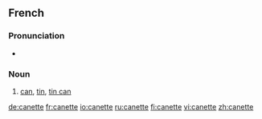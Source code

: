 ==French==

===Pronunciation===
* {{IPA|/ka.nɛt/|lang=fr}}

===Noun===
{{fr-noun|f}}

# [[can]], [[tin]], [[tin can]]

[[de:canette]]
[[fr:canette]]
[[io:canette]]
[[ru:canette]]
[[fi:canette]]
[[vi:canette]]
[[zh:canette]]